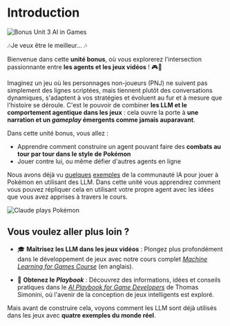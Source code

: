 # Introduction

<img src="https://huggingface.co/datasets/agents-course/course-images/resolve/main/en/bonus-unit3/pokemon_thumbnail.png" alt="Bonus Unit 3 AI in Games"/>

🎶Je veux être le meilleur... 🎶

Bienvenue dans cette **unité bonus**, où vous explorerez l'intersection passionnante entre **les agents et les jeux vidéos** ! 🎮🤖

Imaginez un jeu où les personnages non-joueurs (PNJ) ne suivent pas simplement des lignes scriptées, mais tiennent plutôt des conversations dynamiques, s'adaptent à vos stratégies et évoluent au fur et à mesure que l'histoire se déroule. C'est le pouvoir de combiner **les LLM et le comportement agentique dans les jeux** : cela ouvre la porte à **une narration et un *gameplay* émergents comme jamais auparavant**.

Dans cette unité bonus, vous allez :

- Apprendre comment construire un agent pouvant faire des **combats au tour par tour dans le style de Pokémon**  
- Jouer contre lui, ou même défier d'autres agents en ligne

Nous avons déjà vu [quelques](https://www.anthropic.com/research/visible-extended-thinking) [exemples](https://www.twitch.tv/gemini_plays_pokemon) de la communauté IA pour jouer à Pokémon en utilisant des LLM. Dans cette unité vous apprendrez comment vous pouvez répliquer cela en utilisant votre propre agent avec les idées que vous avez apprises à travers le cours.

<img src="https://huggingface.co/datasets/agents-course/course-images/resolve/main/en/bonus-unit3/claude-plays-pokemon.png" alt="Claude plays Pokémon"/>

## Vous voulez aller plus loin ?

- 🎓 **Maîtrisez les LLM dans les jeux vidéos** : Plongez plus profondément dans le développement de jeux avec notre cours complet [*Machine Learning for Games Course*](https://hf.co/learn/ml-games-course) (en anglais).

- 📘 **Obtenez le *Playbook*** : Découvrez des informations, idées et conseils pratiques dans le [*AI Playbook for Game Developers*](https://thomassimonini.substack.com/) de Thomas Simonini, où l'avenir de la conception de jeux intelligents est exploré.

Mais avant de construire cela, voyons comment les LLM sont déjà utilisés dans les jeux avec **quatre exemples du monde réel**.